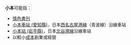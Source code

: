 '''小本'''可能指：

*[[情色書刊|情色書刊]]
*[[小本車站_(愛知縣)|小本車站 (愛知縣)]]，日本[[西名古屋港線|西名古屋港線]]（青波線）沿線車站
*[[小本站_(岩手縣)|小本站 (岩手縣)]]，日本[[北谷灣線|北谷灣線]]沿線車站
*以較小[[成本|成本]]創業或經營

{{消歧義|X|cat=二字消歧義}}